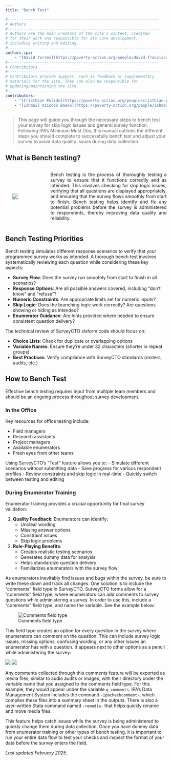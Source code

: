```yaml
---
title: "Bench Test"

#------------------------------------------------------------------
# Authors
#------------------------------------------------------------------
# Authors are the main creators of the site's content, credited
# for their work and responsible for its core development, 
# including writing and editing.
#------------------------------------------------------------------
authors-ipa:
    - "[David Torres](https://poverty-action.org/people/david-francisco-torres-leon)"
#------------------------------------------------------------------
# Contributors
#------------------------------------------------------------------
# Contributors provide support, such as feedback or supplementary
# materials for the site. They can also be responsible for
# updating/maintaining the site.
#------------------------------------------------------------------
contributors:
    - "[Cristhian Pulido](https://poverty-action.org/people/cristhian-pulido)"
    - "[Ishmail Azindoo Baako](https://poverty-action.org/people/ishmail-azindoo-baako)"
---
```


<style>
  .image-container {
    display: flex;
    align-items: center;
    margin-bottom: 20px;
  }
  .image-container img {
    margin: 0 20px;
  }
  .image-container.right img {
    order: 1;
  }
  .image-container.left img {
    order: 0;
  }
  .image-container p {
    flex: 1;
    text-align: justify;
  }
  .highlight {
    font-weight: bold;
    color: #2c3e50; /* Dark blue for emphasis */
  }
</style>

> This page will guide you through the necessary steps to bench test your survey for skip logic issues and general survey function. Following IPA's Minimum Must Dos, this manual outlines the different steps you should complete to successfully bench test and adjust your survey to avoid data quality issues during data collection.

## What is Bench testing?

<div class="image-container top">
  <img src="/assets/images/mmds_training_black.png" width="20%">
  <p>
Bench testing is the process of thoroughly testing a survey to ensure that it functions correctly and as intended. This involves checking for skip logic issues, verifying that all questions are displayed appropriately, and ensuring that the survey flows smoothly from start to finish. Bench testing helps identify and fix any potential problems before the survey is administered to respondents, thereby improving data quality and reliability.
    </p>
</div>


## Bench Testing Priorities

Bench testing simulates different response scenarios to verify that your programmed survey works as intended. A thorough bench test involves systematically reviewing each question while considering these key aspects:


- **Survey Flow**: Does the survey run smoothly from start to finish in all scenarios?
- **Response Options**: Are all possible answers covered, including "don't know" and "refuse"?
- **Numeric Constraints**: Are appropriate limits set for numeric inputs?
- **Skip Logic**: Does the branching logic work correctly? Are questions showing or hiding as intended?
- **Enumerator Guidance**: Are hints provided where needed to ensure consistent question delivery?

The technical review of SurveyCTO xlsform code should focus on:


- **Choice Lists**: Check for duplicate or overlapping options
- **Variable Names**: Ensure they're under 32 characters (shorter in repeat groups)
- **Best Practices**: Verify compliance with SurveyCTO standards (rosters, audits, etc.)

## How to Bench Test

Effective bench testing requires input from multiple team members and should be an ongoing process throughout survey development.

### In the Office

Key resources for office testing include:

- Field managers
- Research assistants
- Project managers
- Available enumerators
- Fresh eyes from other teams

Using SurveyCTO's "Test" feature allows you to:
- Simulate different scenarios without submitting data
- Save progress for various respondent profiles
- Review constraints and skip logic in real-time
- Quickly switch between testing and editing


### During Enumerator Training

Enumerator training provides a crucial opportunity for final survey validation:


1. **Quality Feedback**: Enumerators can identify:
     - Unclear wording
     - Missing answer options
     - Constraint issues
     - Skip logic problems

2. **Role-Playing Benefits**:
     - Creates realistic testing scenarios
     - Generates dummy data for analysis
     - Helps standardize question delivery
     - Familiarizes enumerators with the survey flow

As enumerators inevitably find issues and bugs within the survey, be sure to write these down and track all changes. One solution is to include the "comments" field type in SurveyCTO. SurveyCTO forms allow for a "comments" field type, where enumerators can add comments to survey questions while administering a survey. In order to use this, include a "comments" field type, and name the variable. See the example below:

![Comments field type](/assets/images/bench-test-1.png)

This field type creates an option for every question in the survey where enumerators can comment on the question. This can include survey logic issues, missing options, confusing wording, or any other issues an enumerator has with a question. It appears next to other options as a pencil while administering the survey:

![](/assets/images/bench-test-2.png)
![](/assets/images/bench-test-3.png)

Any comments collected through this comments feature will be exported as media files, similar to audio audits or images, with their directory under the variable name that you assigned to the comments field type. For this example, they would appear under the variable `q_comments`. IPA's Data Management System includes the command `-ipacheckcomment-`, which compiles these files into a summary sheet in the outputs. There is also a user-written Stata command named `-remedia-` that helps quickly rename and move media files.

This feature helps catch issues while the survey is being administered to quickly change them during data collection. Once you have dummy data from enumerator training or other types of bench testing, it is important to run your entire data flow to test your checks and inspect the format of your data before the survey enters the field.

*Last updated February 2025.*